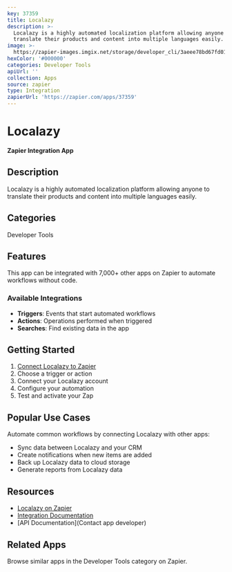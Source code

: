 ```yaml
---
key: 37359
title: Localazy
description: >-
  Localazy is a highly automated localization platform allowing anyone to
  translate their products and content into multiple languages easily.
image: >-
  https://zapier-images.imgix.net/storage/developer_cli/3aeee78bd67fd01c8c7c76af94e65087.png?auto=format%2Ccompress&ixlib=python-3.0.0&q=50
hexColor: '#000000'
categories: Developer Tools
apiUrl: ''
collection: Apps
source: zapier
type: Integration
zapierUrl: 'https://zapier.com/apps/37359'
---
```

# Localazy

**Zapier Integration App**

## Description

Localazy is a highly automated localization platform allowing anyone to translate their products and content into multiple languages easily.

## Categories

Developer Tools

## Features

This app can be integrated with 7,000+ other apps on Zapier to automate workflows without code.

### Available Integrations

- **Triggers**: Events that start automated workflows
- **Actions**: Operations performed when triggered
- **Searches**: Find existing data in the app

## Getting Started

1. [Connect Localazy to Zapier](https://zapier.com/apps/37359)
2. Choose a trigger or action
3. Connect your Localazy account
4. Configure your automation
5. Test and activate your Zap

## Popular Use Cases

Automate common workflows by connecting Localazy with other apps:

- Sync data between Localazy and your CRM
- Create notifications when new items are added
- Back up Localazy data to cloud storage
- Generate reports from Localazy data

## Resources

- [Localazy on Zapier](https://zapier.com/apps/37359)
- [Integration Documentation](https://zapier.com/apps/37359/integrations)
- [API Documentation](Contact app developer)

## Related Apps

Browse similar apps in the Developer Tools category on Zapier.
